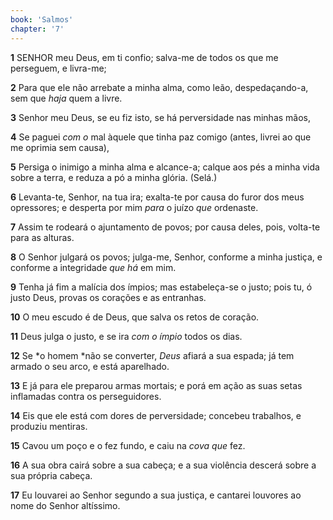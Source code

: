 ```yaml
---
book: 'Salmos'
chapter: '7'
---
```


**1** SENHOR meu Deus, em ti confio; salva-me de todos os que me perseguem, e livra-me;

**2** Para que ele não arrebate a minha alma, como leão, despedaçando-a, sem que _haja_ quem a livre.

**3** Senhor meu Deus, se eu fiz isto, se há perversidade nas minhas mãos,

**4** Se paguei _com o_ mal àquele que tinha paz comigo (antes, livrei ao que me oprimia sem causa),

**5** Persiga o inimigo a minha alma e alcance-a; calque aos pés a minha vida sobre a terra, e reduza a pó a minha glória. (Selá.)

**6** Levanta-te, Senhor, na tua ira; exalta-te por causa do furor dos meus opressores; e desperta por mim _para_ o juízo _que_ ordenaste.

**7** Assim te rodeará o ajuntamento de povos; por causa deles, pois, volta-te para as alturas.

**8** O Senhor julgará os povos; julga-me, Senhor, conforme a minha justiça, e conforme a integridade _que há_ em mim.

**9** Tenha já fim a malícia dos ímpios; mas estabeleça-se o justo; pois tu, ó justo Deus, provas os corações e as entranhas.

**10** O meu escudo é de Deus, que salva os retos de coração.

**11** Deus julga o justo, e se ira _com o ímpio_ todos os dias.

**12** Se *o homem *não se converter, _Deus_ afiará a sua espada; já tem armado o seu arco, e está aparelhado.

**13** E já para ele preparou armas mortais; e porá em ação as suas setas inflamadas contra os perseguidores.

**14** Eis que ele está com dores de perversidade; concebeu trabalhos, e produziu mentiras.

**15** Cavou um poço e o fez fundo, e caiu na _cova que_ fez.

**16** A sua obra cairá sobre a sua cabeça; e a sua violência descerá sobre a sua própria cabeça.

**17** Eu louvarei ao Senhor segundo a sua justiça, e cantarei louvores ao nome do Senhor altíssimo.
